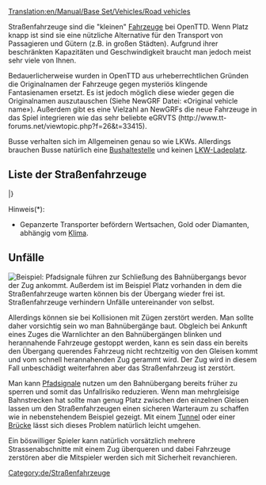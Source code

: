 [[Translation:en/Manual/Base Set/Vehicles/Road vehicles]]
{{de/Inhaltsverzeichnis}}

Straßenfahrzeuge sind die "kleinen" [[de/Manual/Base Set/Vehicles/Fahrzeuge#Fahrzeuge/De|Fahrzeuge]] bei OpenTTD. Wenn Platz knapp ist sind sie eine nützliche Alternative für den Transport von Passagieren und Gütern (z.B. in großen Städten). Aufgrund ihrer beschränkten Kapazitäten und Geschwindigkeit braucht man jedoch meist sehr viele von Ihnen. 

Bedauerlicherweise wurden in OpenTTD aus urheberrechtlichen Gründen die Originalnamen der Fahrzeuge gegen mysteriös klingende Fantasienamen ersetzt. Es ist jedoch möglich diese wieder gegen die Originalnamen auszutauschen (Siehe NewGRF Datei: «Original vehicle name»). Außerdem gibt es eine Vielzahl an NewGRFs die neue Fahrzeuge in das Spiel integrieren wie das sehr beliebte eGRVTS (http://www.tt-forums.net/viewtopic.php?f=26&t=33415).

Busse verhalten sich im Allgemeinen genau so wie LKWs. Allerdings brauchen Busse natürlich eine [[en/Ladebuchten#Bushaltestelle|Bushaltestelle]] und keinen [[en/Ladebuchten#LKW-Ladeplatz|LKW-Ladeplatz]].

{{en/todo|Tabelle und darin enthaltene Links übersetzen}}
==Liste der Straßenfahrzeuge==
{{en/VehicleTable/Start}}
{{en/VehicleTable/Header|Passengers and Mail}}
{{en/VehicleTable/Row|
*[[en/Manual/Buses]]
*[[en/Manual/Base Set/Vehicles/Mail Trucks]]
|
*[[en/Manual/Buses]]
*[[en/Manual/Base Set/Vehicles/Mail Trucks]]
|
*[[en/Manual/Buses]]
*[[en/Manual/Base Set/Vehicles/Mail Trucks]]
|
*[[en/Manual/Buses]]
*[[en/Manual/Base Set/Vehicles/Mail Trucks]]
}}
{{en/VehicleTable/Header|Common cargo}}
{{en/VehicleTable/Row|
*[[en/Manual/Base Set/Vehicles/Oil Tankers]]
*[[en/Manual/Base Set/Vehicles/Goods Trucks]]
*[[en/Manual/Base Set/Vehicles/Grain Trucks]]
*[[en/Manual/Base Set/Vehicles/Livestock Vans]]
*[[en/Manual/Base Set/Vehicles/Wood Trucks]]
|
*[[en/Manual/Base Set/Vehicles/Oil Tankers]]
*[[en/Manual/Base Set/Vehicles/Goods Trucks]]
*[[en/Manual/Base Set/Vehicles/Grain Trucks]]
*[[en/Manual/Base Set/Vehicles/Livestock Vans]]
*[[en/Manual/Base Set/Vehicles/Wood Trucks]]
|
*[[en/Manual/Base Set/Vehicles/Oil Tankers]]
*[[en/Manual/Base Set/Vehicles/Goods Trucks]]
*[[en/Manual/Base Set/Vehicles/Grain Trucks]]
* -
*[[en/Manual/Base Set/Vehicles/Wood Trucks]]
|
*[[en/Manual/Base Set/Vehicles/Cola Trucks]]
*[[en/Manual/Base Set/Vehicles/Sweet Trucks]]
*[[en/Manual/Base Set/Vehicles/Toy Vans]]
*[[en/Manual/Base Set/Vehicles/Battery Trucks]]
*[[en/Manual/Base Set/Vehicles/Candyfloss Trucks]]
}}
{{en/VehicleTable/Header|Similar cargo}}
{{en/VehicleTable/Row|
*[[en/Manual/Base Set/Vehicles/Armoured Trucks]]*
*[[en/Manual/Base Set/Vehicles/Coal Trucks]]
*[[en/Manual/Base Set/Vehicles/Iron Ore Trucks]]
*[[en/Manual/Base Set/Vehicles/Steel Trucks]]
* -
|
*[[en/Manual/Base Set/Vehicles/Armoured Trucks]]*
*[[en/Manual/Base Set/Vehicles/Coal Trucks]]
* -
*[[en/Manual/Base Set/Vehicles/Paper Trucks]]
*[[en/Manual/Base Set/Vehicles/Food Vans]]
|
*[[en/Manual/Base Set/Vehicles/Armoured Trucks]]*
* -
*[[en/Manual/Base Set/Vehicles/Copper Ore Trucks]]
* -
*[[en/Manual/Base Set/Vehicles/Food Vans]]
|
* -
*[[en/Manual/Base Set/Vehicles/Sugar Trucks]]
* -
* -
* -
}}
{{en/VehicleTable/Header|Other cargo}}
{{en/VehicleTable/Row|
|
|
*[[en/Manual/Base Set/Vehicles/Water Tankers]]
*[[en/Manual/Base Set/Vehicles/Fruit Trucks]]
*[[en/Manual/Base Set/Vehicles/Rubber Trucks]]
|
*[[en/Manual/Base Set/Vehicles/Bubble Trucks]]
*[[en/Manual/Base Set/Vehicles/Fizzy Drink Trucks]]
*[[en/Manual/Base Set/Vehicles/Plastic Trucks]]
*[[en/Manual/Base Set/Vehicles/Toffee Trucks]]
}}
|}

Hinweis(*):
*Gepanzerte Transporter befördern Wertsachen, Gold oder Diamanten, abhängig vom [[de/Manual/Klima|Klima]].

==Unfälle==
[[File:en/Roadvehicledualtrack.png|right|frame|Beispiel: Pfadsignale führen zur Schließung des Bahnübergangs bevor der Zug ankommt. Außerdem ist im Beispiel Platz vorhanden in dem die Straßenfahrzeuge warten können bis der Übergang wieder frei ist.]]
Straßenfahrzeuge verhindern Unfälle untereinander von selbst. 

Allerdings können sie bei Kollisionen mit Zügen zerstört werden. Man sollte daher vorsichtig sein wo man Bahnübergänge baut. Obgleich bei Ankunft eines Zuges die Warnlichter an den Bahnübergängen blinken und herannahende Fahrzeuge gestoppt werden, kann es sein dass ein bereits den Übergang querendes Fahrzeug nicht rechtzeitig von den Gleisen kommt und vom schnell herannahenden Zug gerammt wird. Der Zug wird in diesem Fall unbeschädigt weiterfahren aber das Straßenfahrzeug ist zerstört.

Man kann [[de/Manual/Signale#Pfadsignale|Pfadsignale]] nutzen um den Bahnübergang bereits früher zu sperren und somit das Unfallrisiko reduzieren. Wenn man mehrgleisige Bahnstrecken hat sollte man genug Platz zwischen den einzelnen Gleisen lassen um den Straßenfahrzeugen einen sicheren Warteraum zu schaffen wie in nebenstehendem Beispiel gezeigt. Mit einem [[de/Manual/Tunnelbau#Tunnelbau/De|Tunnel]] oder einer [[de/Manual/Brückenbau#Brückenbau/De|Brücke]] lässt sich dieses Problem natürlich leicht umgehen.

Ein böswilliger Spieler kann natürlich vorsätzlich mehrere Strassenabschnitte mit einem Zug überqueren und dabei Fahrzeuge zerstören aber die Mitspieler werden sich mit Sicherheit revanchieren.

[[Category:de/Straßenfahrzeuge]]